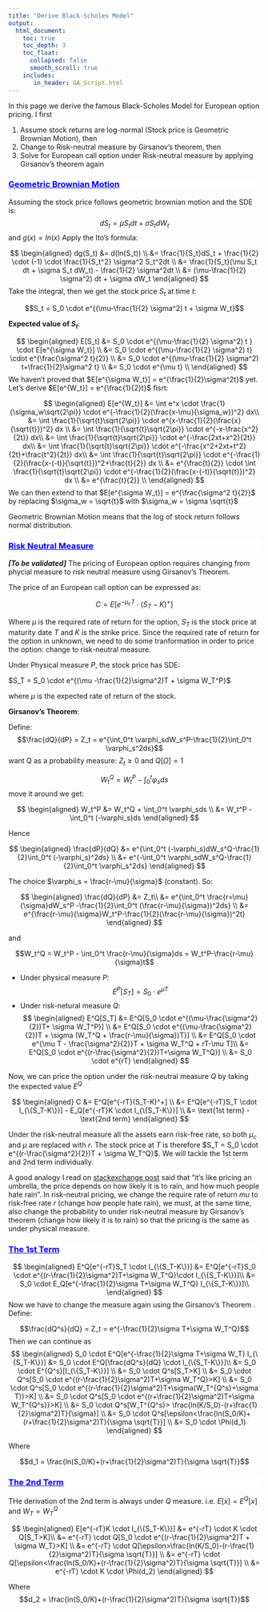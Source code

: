 ```yaml
---
title: "Derive Black-Scholes Model"
output:
  html_document:
    toc: true
    toc_depth: 3
    toc_float:
      collapsed: false
      smooth_scroll: true
    includes:
       in_header: GA_Script.html
---
```


In this page we derive the famous Black-Scholes Model for European option pricing. I first

1. Assume stock returns are log-normal (Stock price is Geometric Brownian Motion), then
2. Change to Risk-neutral measure by Girsanov's theorem, then
3. Solve for European call option under Risk-neutral measure by applying Girsanov's theorem again

<div style="background-color:white;color:blue;matrixOperation:20px;">
<ins>
### Geometric Brownian Motion
</ins>
</div>

Assuming the stock price follows geometric brownian motion and the SDE is:
$$dS_t = \mu S_t dt + \sigma S_t dW_t$$
and $g(x) = ln(x)$
Apply the Ito's formula:

$$
\begin{aligned}
dg(S_t) &= d(ln(S_t)) \\
&= \frac{1}{S_t}dS_t + \frac{1}{2} \cdot (-1) \cdot \frac{1}{S_t^2} \sigma^2 S_t^2dt \\
&= \frac{1}{S_t}(\mu S_t dt + \sigma S_t dW_t) - \frac{1}{2} \sigma^2dt \\
&= (\mu-\frac{1}{2} \sigma^2) dt + \sigma dW_t
\end{aligned}
$$
Take the integral, then we get the stock price $S_t$ at time $t$:

$$S_t = S_0 \cdot e^{(\mu-\frac{1}{2} \sigma^2) t + \sigma W_t}$$

**Expected value of $S_t$**: 

$$
\begin{aligned}
E[S_t] &= S_0 \cdot e^{(\mu-\frac{1}{2} \sigma^2) t } \cdot E[e^{\sigma W_t}] \\
&= S_0 \cdot e^{(\mu-\frac{1}{2} \sigma^2) t} \cdot e^{\frac{\sigma^2 t}{2}} \\
&= S_0 \cdot e^{(\mu-\frac{1}{2} \sigma^2) t+\frac{1}{2}\sigma^2 t} \\
&= S_0 \cdot e^{\mu t} \\
\end{aligned}
$$
We haven't proved that $E[e^{\sigma W_t}] = e^{\frac{1}{2}\sigma^2t}$ yet. Let's derive $E[e^{W_t}] = e^{\frac{1}{2}t}$ fisrt:

$$
\begin{aligned}
E[e^{W_t}] &= \int e^x \cdot \frac{1}{\sigma_w\sqrt{2\pi}} \cdot e^{-\frac{1}{2}(\frac{x-\mu}{\sigma_w})^2} dx\\
&= \int \frac{1}{\sqrt{t}\sqrt{2\pi}} \cdot e^{x-\frac{1}{2}(\frac{x}{\sqrt{t}})^2} dx \\
&= \int \frac{1}{\sqrt{t}\sqrt{2\pi}} \cdot e^{-x-\frac{x^2}{2t}} dx\\
&= \int \frac{1}{\sqrt{t}\sqrt{2\pi}} \cdot e^{-\frac{2xt+x^2}{2t}} dx\\
&= \int \frac{1}{\sqrt{t}\sqrt{2\pi}} \cdot e^{-\frac{x^2+2xt+t^2}{2t}+\frac{t^2}{2t}} dx\\
&= \int \frac{1}{\sqrt{t}\sqrt{2\pi}} \cdot e^{-\frac{1}{2}(\frac{x-(-t)}{\sqrt{t}})^2+\frac{t}{2}}  dx \\
&= e^{\frac{t}{2}} \cdot \int \frac{1}{\sqrt{t}\sqrt{2\pi}} \cdot e^{-\frac{1}{2}(\frac{x-(-t)}{\sqrt{t}})^2} dx  \\
&= e^{\frac{t}{2}} \\
\end{aligned}
$$
We can then extend to that $E[e^{\sigma W_t}] = e^{\frac{\sigma^2 t}{2}}$ by replacing $\sigma_w = \sqrt{t}$ with $\sigma_w = \sigma \sqrt{t}$


Geometric Brownian Motion means that the log of stock return follows normal distribution.





<div style="background-color:white;color:blue;matrixOperation:20px;">
<ins>
### Risk Neutral Measure
</ins>
</div>
***[To be validated]***
The pricing of European option requires changing from phycial measure to risk neutral measure using Girsanov's Theorem.

The price of an European call option can be expressed as:

$$C = E[e^{-\mu_cT} \cdot (S_T-K)^+]$$

Where $\mu$ is the required rate of return for the option, $S_T$ is the stock price at maturity date $T$ and $K$ is the strike price. Since the required rate of return for the option in unknown, we need to do some tranformation in order to price the option: change to risk-neutral measure.

Under Physical measure $P$, the stock price has SDE:

$S_T = S_0 \cdot e^{(\mu -\frac{1}{2}\sigma^2)T + \sigma W_T^P}$

where $\mu$ is the expected rate of return of the stock.


**Girsanov's Theorem**:  

Define:
$$\frac{dQ}{dP} = Z_t = e^{\int_0^t \varphi_sdW_s^P-\frac{1}{2}\int_0^t \varphi_s^2ds}$$
want Q as a probability measure: $Z_t \geq 0$ and $Q[\Omega] = 1$

$$W_t^Q = W_t^P - \int_0^t \varphi_sds$$
move it around we get:

$$
\begin{aligned}
W_t^P &= W_t^Q + \int_0^t \varphi_sds \\
&= W_t^P - \int_0^t (-\varphi_s)ds
\end{aligned}
$$

Hence

$$
\begin{aligned}
\frac{dP}{dQ} &= e^{\int_0^t (-\varphi_s)dW_s^Q-\frac{1}{2}\int_0^t (-\varphi_s)^2ds} \\
&= e^{-\int_0^t \varphi_sdW_s^Q-\frac{1}{2}\int_0^t \varphi_s^2ds}
\end{aligned}
$$

The choice $\varphi_s = \frac{r-\mu}{\sigma}$ (constant). So:

$$
\begin{aligned}
\frac{dQ}{dP} &= Z_t\\
&= e^{\int_0^t \frac{r=\mu}{\sigma}dW_s^P -\frac{1}{2}\int_0^t (\frac{r-\mu}{\sigma})^2ds} \\
&= e^{\frac{r-\mu}{\sigma}W_t^P-\frac{1}{2}(\frac{r-\mu}{\sigma})^2t}
\end{aligned}
$$

and


$$W_t^Q = W_t^P - \int_0^t \frac{r-\mu}{\sigma}ds = W_t^P-\frac{r-\mu}{\sigma}t$$



* Under physical measure $P$:
  $$E^P[S_T] = S_0 \cdot e^{\mu T}$$
* Under risk-netural measure $Q$:
  $$
  \begin{aligned}
  E^Q[S_T] &= E^Q[S_0 \cdot e^{(\mu-\frac{\sigma^2}{2})T+ \sigma W_T^P}] \\
  &= E^Q[S_0 \cdot e^{(\mu-\frac{\sigma^2}{2})T + \sigma (W_T^Q + \frac{r-\mu}{\sigma})T}] \\
  &= E^Q[S_0 \cdot e^{\mu T - \frac{\sigma^2}{2}}T + \sigma W_T^Q + rT-\mu T]\\
  &= E^Q[S_0 \cdot e^{(r-\frac{\sigma^2}{2})T+\sigma W_T^Q}] \\
  &= S_0 \cdot e^{rT}
  \end{aligned}
  $$

Now, we can price the option under the risk-neutral measure $Q$ by taking the expected value $E^Q$

$$
\begin{aligned}
C &= E^Q[e^{-rT}(S_T-K)^+] \\
&= E^Q[e^{-rT}S_T \cdot I_{\{S_T-K\}}] - E_Q[e^{-rT}K \cdot I_{\{S_T-K\}}] \\
&= \text{1st term} - \text{2nd term}
\end{aligned}
$$

Under the risk-neutral measure all the assets earn risk-free rate, so both $\mu_c$ and $\mu$ are replaced with $r$. The stock price at $T$ is therefore $S_T = S_0 \cdot e^{(r-\frac{\sigma^2}{2})T + \sigma W_T^Q}$. We will tackle the 1st term and 2nd term individually.

A good analogy I read on [stackexchange post](https://quant.stackexchange.com/questions/35697/risk-neutral-vs-physical-measures-real-world-example) said that "it's like pricing an umbrella, the price depends on how likely it is to rain, and how much people hate rain". In risk-neutral pricing, we change the require rate of return $mu$ to risk-free rate $r$ (change how people hate rain), we must, at the same time, also change the probability to under risk-neutral measure by Girsanov's theorem (change how likely it is to rain) so that the pricing is the same as under physical measure.


<div style="background-color:white;color:blue;matrixOperation:20px;">
<ins>
### The 1st Term
</ins>
</div>

$$
\begin{aligned}
E^Q[e^{-rT}S_T \cdot I_{\{S_T-K\}}] &= E^Q[e^{-rT}S_0 \cdot e^{(r-\frac{1}{2}\sigma^2)T+\sigma W_T^Q}\cdot I_{\{S_T-K\}}]\\
&= S_0 \cdot E_Q[e^{-\frac{1}{2}\sigma T+\sigma W_T^Q} I_{\{S_T-K\}}]\\
\end{aligned}
$$
Now we have to change the measure again using the Girsanov's Theorem . Define:

$$\frac{dQ^s}{dQ} = Z_t = e^{-\frac{1}{2}\sigma T+\sigma W_T^Q}$$
Then we can continue as 
$$
\begin{aligned}
S_0 \cdot E^Q[e^{-\frac{1}{2}\sigma T+\sigma W_T} I_{\{S_T-K\}}] &= S_0 \cdot E^Q[\frac{dQ^s}{dQ} \cdot  I_{\{S_T-K\}}]\\
&= S_0 \cdot E^{Q^s}[I_{\{S_T-K\}}] \\
&= S_0 \cdot Q^s[S_T>K] \\
&= S_0 \cdot Q^s[S_0 \cdot e^{(r-\frac{1}{2}\sigma^2)T+\sigma W_T^Q}>K] \\
&= S_0 \cdot Q^s[S_0 \cdot e^{(r-\frac{1}{2}\sigma^2)T+\sigma(W_T^{Q^s}+\sigma T)}>K] \\
&= S_0 \cdot Q^s[S_0 \cdot e^{(r+\frac{1}{2}\sigma^2)T+\sigma W_T^{Q^s}}>K] \\
&= S_0 \cdot Q^s[W_T^{Q^s}> \frac{ln(K/S_0)-(r+\frac{1}{2}\sigma^2)T}{\sigma}] \\
&= S_0 \cdot Q^s[\epsilon<\frac{ln(S_0/K)+(r+\frac{1}{2}\sigma^2)T}{\sigma \sqrt{T}}] \\
&= S_0 \cdot \Phi(d_1)
\end{aligned}
$$

Where 

$$d_1 = \frac{ln(S_0/K)+(r+\frac{1}{2}\sigma^2)T}{\sigma \sqrt{T}}$$

<div style="background-color:white;color:blue;matrixOperation:20px;">
<ins>
### The 2nd Term
</ins>
</div>

THe derivation of the 2nd term is always under $Q$ measure. i.e. $E[x] = E^Q[x]$ and $W_T = W^Q_T$

$$
\begin{aligned}
E[e^{-rT}K \cdot I_{\{S_T-K\}}] &= e^{-rT} \cdot K \cdot Q[S_T>K]\\
&= e^{-rT} \cdot Q[S_0 \cdot e^{(r-\frac{1}{2}\sigma^2)T + \sigma W_T}>K] \\
&= e^{-rT} \cdot Q[\epsilon>\frac{ln(K/S_0)-(r-\frac{1}{2}\sigma^2)T}{\sigma \sqrt{T}}] \\
&=  e^{-rT} \cdot Q[\epsilon<\frac{ln(S_0/K)+(r-\frac{1}{2}\sigma^2)T}{\sigma \sqrt{T}}] \\
&= e^{-rT} \cdot K \cdot \Phi(d_2)
\end{aligned}
$$

Where 
$$d_2 = \frac{ln(S_0/K)+(r-\frac{1}{2}\sigma^2)T}{\sigma \sqrt{T}}$$


